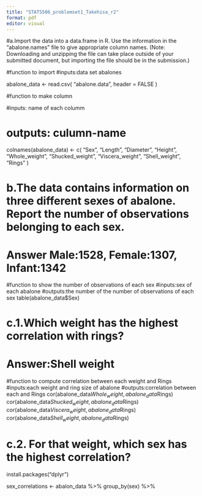 ```yaml
---
title: "STATS506_problemset1_Takehisa_r2"
format: pdf
editor: visual
---
```


#a.Import the data into a data.frame in R. Use the information in the “abalone.names” file to give appropriate column names. (Note: Downloading and unzipping the file can take place outside of your submitted document, but importing the file should be in the submission.)

#function to import #inputs:data set abalones

abalone_data \<- read.csv( "abalone.data", header = FALSE )

#function to make column

#inputs: name of each columm

# outputs: culumn-name

colnames(abalone_data) <- c( "Sex", "Length", "Diameter", "Height", "Whole_weight", "Shucked_weight", "Viscera_weight", "Shell_weight", "Rings" )

# b.The data contains information on three different sexes of abalone. Report the number of observations belonging to each sex.

# Answer Male:1528, Female:1307, Infant:1342

#function to show the number of observations of each sex
#inputs:sex of each abalone
#outputs:the number of the number of observations of each sex
table(abalone_data\$Sex)

# c.1.Which weight has the highest correlation with rings?
# Answer:Shell weight 

#function to compute correlation between each weight and Rings
#inputs:each weight and ring size of abalone 
#outputs:correlation between each and Rings
cor(abalone_data$Whole_weight,abalone_data$Rings)
cor(abalone_data$Shucked_weight,abalone_data$Rings)
cor(abalone_data$Viscera_weight,abalone_data$Rings)
cor(abalone_data$Shell_weight,abalone_data$Rings)

# c.2. For that weight, which sex has the highest correlation?

install.packages("dplyr")

sex_correlations <- abalon_data %>%
  group_by(sex) %>%


